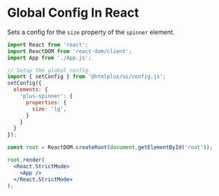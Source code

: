 # Global Config In React

Sets a config for the `size` property of the `spinner` element.

```jsx
import React from 'react';
import ReactDOM from 'react-dom/client';
import App from './App.js';

// Setup the global config.
import { setConfig } from '@htmlplus/ui/config.js';
setConfig({
  elements: {
    'plus-spinner': {
      properties: {
        size: 'lg',
      }
    }
  }
});

const root = ReactDOM.createRoot(document.getElementById('root'));

root.render(
  <React.StrictMode>
    <App />
  </React.StrictMode>
);
```

